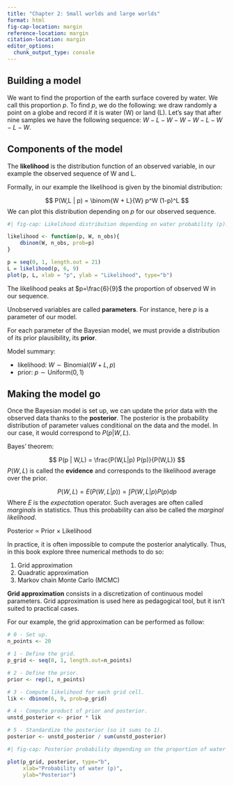 ```yaml
---
title: "Chapter 2: Small worlds and large worlds"
format: html
fig-cap-location: margin
reference-location: margin
citation-location: margin
editor_options: 
  chunk_output_type: console
---
```


## Building a model 

We want to find the proportion of the earth surface covered by water. 
We call this proportion $p$. 
To find $p$, we do the following: 
we draw randomly a point on a globe
and record if it is water (W) or land (L).
Let's say that after nine samples we have the following sequence:
$W-L-W-W-W-L-W-L-W$.

## Components of the model 

The **likelihood** is the distribution function of an observed variable,
in our example the observed sequence of W and L.

Formally, in our example the likelihood is given by the binomial distribution:

$$ P(W,L | p) = \binom{W + L}{W} p^W (1-p)^L $$
We can plot this distribution depending on $p$ for our observed sequence.

```r
#| fig-cap: Likelihood distribution depending on water probability (p).

likelihood <- function(p, W, n_obs){
    dbinom(W, n_obs, prob=p)
}

p = seq(0, 1, length.out = 21)
L = likelihood(p, 6, 9)
plot(p, L, xlab = "p", ylab = "Likelihood", type="b")
```

:::{.callout-note}
The likelihood peaks at $p=\frac{6}{9}$ the proportion of observed W in our sequence.
:::

Unobserved variables are called **parameters**. 
For instance, here $p$ is a parameter of our model.

For each parameter of the Bayesian model, 
we must provide a distribution of its prior plausibility, its **prior**.

Model summary:

- likelihood: $W \sim \text{Binomial}(W+L,p)$
- prior: $p \sim \text{Uniform}(0,1)$

## Making the model go 

Once the Bayesian model is set up, 
we can update the prior data with the observed data 
thanks to the **posterior**. 
The posterior is the probability distribution of parameter values 
conditional on the data and the model.
In our case, it would correspond to $P(p | W,L)$.

Bayes' theorem: 

$$ P(p | W,L) = \frac{P(W,L|p) P(p)}{P(W,L)} $$
$P(W,L)$ is called the **evidence** 
and corresponds to the likelihood average over the prior.

$$P(W,L) = E(P(W,L|p)) = \int P(W,L|p)P(p)dp$$
Where $E$ is the *expectation* operator. 
Such averages are often called *marginals* in statistics.
Thus this probability can also be called the *marginal likelihood*.

:::{.callout-important}
Posterior $\propto$ Prior $\times$ Likelihood
:::

In practice, it is often impossible to compute the posterior analytically.
Thus, in this book explore three numerical methods to do so:

1. Grid approximation
2. Quadratic approximation
3. Markov chain Monte Carlo (MCMC)

**Grid approximation** consists in a discretization 
of continuous model parameters.
Grid approximation is used here as pedagogical tool, 
but it isn't suited to practical cases.

For our example, the grid approximation can be performed as follow:

```r
# 0 - Set up.
n_points <- 20

# 1 - Define the grid.
p_grid <- seq(0, 1, length.out=n_points)

# 2 - Define the prior.
prior <- rep(1, n_points)

# 3 - Compute likelihood for each grid cell.
lik <- dbinom(6, 9, prob=p_grid)

# 4 - Compute product of prior and posterior.
unstd_posterior <- prior * lik

# 5 - Standardize the posterior (so it sums to 1).
posterior <- unstd_posterior / sum(unstd_posterior)
```

```r
#| fig-cap: Posterior probability depending on the proportion of water (p).

plot(p_grid, posterior, type="b",
     xlab="Probability of water (p)",
     ylab="Posterior")
```


